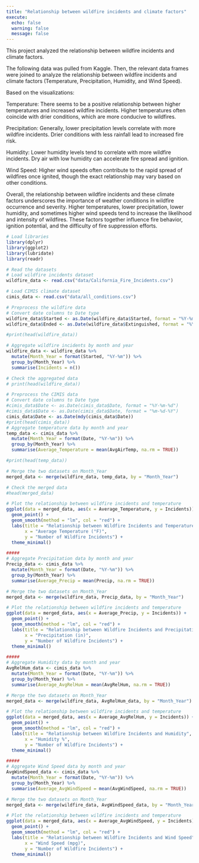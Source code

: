 ```yaml
---
title: "Relationship between wildfire incidents and climate factors"
execute: 
  echo: false
  warning: false
  message: false
---
```


This project analyzed the relationship between wildfire incidents and climate factors.

The following data was pulled from Kaggle. Then, the relevant data frames were joined to analyze the relationship between wildfire incidents and climate factors (Temperature, Precipitation, Humidity, and Wind Speed).

Based on the visualizations:

Temperature: There seems to be a positive relationship between higher temperatures and increased wildfire incidents. Higher temperatures often coincide with drier conditions, which are more conducive to wildfires.

Precipitation: Generally, lower precipitation levels correlate with more wildfire incidents. Drier conditions with less rainfall lead to increased fire risk.

Humidity: Lower humidity levels tend to correlate with more wildfire incidents. Dry air with low humidity can accelerate fire spread and ignition.

Wind Speed: Higher wind speeds often contribute to the rapid spread of wildfires once ignited, though the exact relationship may vary based on other conditions.

Overall, the relationship between wildfire incidents and these climate factors underscores the importance of weather conditions in wildfire occurrence and severity. Higher temperatures, lower precipitation, lower humidity, and sometimes higher wind speeds tend to increase the likelihood and intensity of wildfires. These factors together influence fire behavior, ignition potential, and the difficulty of fire suppression efforts.


```r

# Load libraries
library(dplyr)
library(ggplot2)
library(lubridate)
library(readr)

# Read the datasets
# Load wildfire incidents dataset
wildfire_data <- read.csv("data/California_Fire_Incidents.csv")

# Load CIMIS climate dataset
cimis_data <- read.csv("data/all_conditions.csv")

# Preprocess the wildfire data
# Convert date columns to Date type
wildfire_data$Started <- as.Date(wildfire_data$Started, format = "%Y-%m-%d")
wildfire_data$Ended <- as.Date(wildfire_data$Extinguished, format = "%Y-%m-%d")

#print(head(wildfire_data))

# Aggregate wildfire incidents by month and year
wildfire_data <- wildfire_data %>%
  mutate(Month_Year = format(Started, "%Y-%m")) %>%
  group_by(Month_Year) %>%
  summarise(Incidents = n())

# Check the aggregated data
# print(head(wildfire_data))

# Preprocess the CIMIS data
# Convert date columns to Date type
#cimis_data$Date <- as.Date(cimis_data$Date, format = "%Y-%m-%d")
#cimis_data$Date <- as.Date(cimis_data$Date, format = "%m-%d-%Y")
cimis_data$Date <- as.Date(mdy(cimis_data$Date))
#print(head(cimis_data))
# Aggregate temperature data by month and year
temp_data <- cimis_data %>%
  mutate(Month_Year = format(Date, "%Y-%m")) %>%
  group_by(Month_Year) %>%
  summarise(Average_Temperature = mean(AvgAirTemp, na.rm = TRUE))

#print(head(temp_data))

# Merge the two datasets on Month_Year
merged_data <- merge(wildfire_data, temp_data, by = "Month_Year")

# Check the merged data
#head(merged_data)

# Plot the relationship between wildfire incidents and temperature
ggplot(data = merged_data, aes(x = Average_Temperature, y = Incidents)) +
  geom_point() +
  geom_smooth(method = "lm", col = "red") +
  labs(title = "Relationship between Wildfire Incidents and Temperature",
       x = "Average Temperature (°F)",
       y = "Number of Wildfire Incidents") +
  theme_minimal()

#####
# Aggregate Precipitation data by month and year
Precip_data <- cimis_data %>%
  mutate(Month_Year = format(Date, "%Y-%m")) %>%
  group_by(Month_Year) %>%
  summarise(Average_Precip = mean(Precip, na.rm = TRUE))

# Merge the two datasets on Month_Year
merged_data <- merge(wildfire_data, Precip_data, by = "Month_Year")

# Plot the relationship between wildfire incidents and temperature
ggplot(data = merged_data, aes(x = Average_Precip, y = Incidents)) +
  geom_point() +
  geom_smooth(method = "lm", col = "red") +
  labs(title = "Relationship between Wildfire Incidents and Precipitation",
       x = "Precipitation (in)",
       y = "Number of Wildfire Incidents") +
  theme_minimal()

#####
# Aggregate Humidity data by month and year
AvgRelHum_data <- cimis_data %>%
  mutate(Month_Year = format(Date, "%Y-%m")) %>%
  group_by(Month_Year) %>%
  summarise(Average_AvgRelHum = mean(AvgRelHum, na.rm = TRUE))

# Merge the two datasets on Month_Year
merged_data <- merge(wildfire_data, AvgRelHum_data, by = "Month_Year")

# Plot the relationship between wildfire incidents and temperature
ggplot(data = merged_data, aes(x = Average_AvgRelHum, y = Incidents)) +
  geom_point() +
  geom_smooth(method = "lm", col = "red") +
  labs(title = "Relationship between Wildfire Incidents and Humidity",
       x = "Humidity %",
       y = "Number of Wildfire Incidents") +
  theme_minimal()

#####
# Aggregate Wind Speed data by month and year
AvgWindSpeed_data <- cimis_data %>%
  mutate(Month_Year = format(Date, "%Y-%m")) %>%
  group_by(Month_Year) %>%
  summarise(Average_AvgWindSpeed = mean(AvgWindSpeed, na.rm = TRUE))

# Merge the two datasets on Month_Year
merged_data <- merge(wildfire_data, AvgWindSpeed_data, by = "Month_Year")

# Plot the relationship between wildfire incidents and temperature
ggplot(data = merged_data, aes(x = Average_AvgWindSpeed, y = Incidents)) +
  geom_point() +
  geom_smooth(method = "lm", col = "red") +
  labs(title = "Relationship between Wildfire Incidents and Wind Speed",
       x = "Wind Speed (mpg)",
       y = "Number of Wildfire Incidents") +
  theme_minimal()
```

